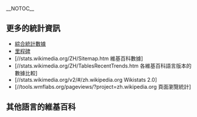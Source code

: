 __NOTOC__
==更多的統計資訊==
*[[Wikipedia:统计|綜合統計數據]]
*[[Wikipedia:宣告|里程碑]]
*[//stats.wikimedia.org/ZH/Sitemap.htm 維基百科數據]
*[//stats.wikimedia.org/ZH/TablesRecentTrends.htm 各維基百科語言版本的數據比較]
*[//stats.wikimedia.org/v2/#/zh.wikipedia.org Wikistats 2.0]
*[//tools.wmflabs.org/pageviews/?project=zh.wikipedia.org 頁面瀏覽統計]

==其他語言的維基百科==
{{Wikipedialang/zh-hant}}